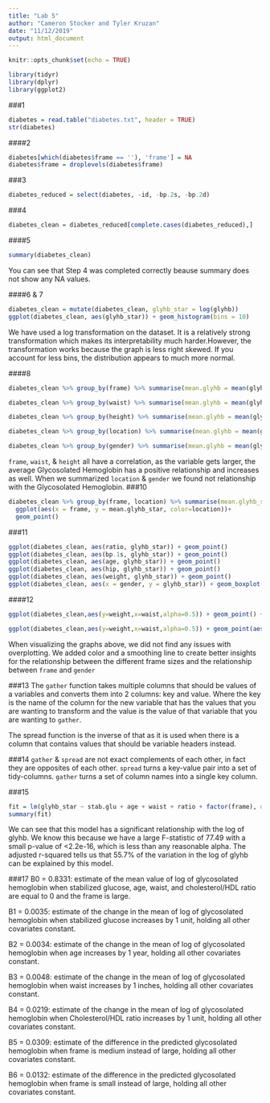 ```yaml
---
title: "Lab 5"
author: "Cameron Stocker and Tyler Kruzan"
date: "11/12/2019"
output: html_document
---
```


```r
knitr::opts_chunk$set(echo = TRUE)
```


```r
library(tidyr)
library(dplyr)
library(ggplot2)
```

###1
```r
diabetes = read.table("diabetes.txt", header = TRUE)
str(diabetes)
```
####2
```r
diabetes[which(diabetes$frame == ''), 'frame'] = NA
diabetes$frame = droplevels(diabetes$frame)
```
###3
```r
diabetes_reduced = select(diabetes, -id, -bp.2s, -bp.2d)
```
###4
```r
diabetes_clean = diabetes_reduced[complete.cases(diabetes_reduced),]
```
####5
```r
summary(diabetes_clean)
```
You can see that Step 4 was completed correctly beause summary does not show any NA values. 

####6 & 7
```r
diabetes_clean = mutate(diabetes_clean, glyhb_star = log(glyhb))
ggplot(diabetes_clean, aes(glyhb_star)) + geom_histogram(bins = 10)
```

We have used a log transformation on the dataset. It is a relatively strong transformation which makes its interpretability much harder.However, the transformation works because the graph is less right skewed. If you account for less bins, the distribution appears to much more normal.

####8 
```r
diabetes_clean %>% group_by(frame) %>% summarise(mean.glyhb = mean(glyhb_star))

diabetes_clean %>% group_by(waist) %>% summarise(mean.glyhb = mean(glyhb_star))

diabetes_clean %>% group_by(height) %>% summarise(mean.glyhb = mean(glyhb_star))

diabetes_clean %>% group_by(location) %>% summarise(mean.glyhb = mean(glyhb_star))

diabetes_clean %>% group_by(gender) %>% summarise(mean.glyhb = mean(glyhb_star))
```

`frame`, `waist`, & `height` all have a correlation, as the variable gets larger, the average Glycosolated Hemoglobin has a positive relationship and increases as well. When we summarized `location` & `gender` we found not relationship with the Glycosolated Hemoglobin. 
###10
```r
diabetes_clean %>% group_by(frame, location) %>% summarise(mean.glyhb_star=mean(glyhb_star)) %>%
  ggplot(aes(x = frame, y = mean.glyhb_star, color=location))+
  geom_point()
```
###11
```r
ggplot(diabetes_clean, aes(ratio, glyhb_star)) + geom_point()
ggplot(diabetes_clean, aes(bp.1s, glyhb_star)) + geom_point()
ggplot(diabetes_clean, aes(age, glyhb_star)) + geom_point()
ggplot(diabetes_clean, aes(hip, glyhb_star)) + geom_point()
ggplot(diabetes_clean, aes(weight, glyhb_star)) + geom_point()
ggplot(diabetes_clean, aes(x = gender, y = glyhb_star)) + geom_boxplot()
```
####12
```r
ggplot(diabetes_clean,aes(y=weight,x=waist,alpha=0.5)) + geom_point() +  facet_wrap(~frame)+ geom_smooth() +labs(title = "Weight & Waist Length by Frame Size", x = "Waist Length (inches)", y = "Weight (lbs)", alpha= "Transparency") 

ggplot(diabetes_clean,aes(y=weight,x=waist,alpha=0.5)) + geom_point(aes(color = diabetes_clean$gender)) + facet_wrap(~frame) +labs(title = "Weight & Waist Length by Frame Size", x = "Waist Length (inches)", y = "Weight (lbs)",color='Gender', alpha= "Transparency") 
```
When visualizing the graphs above, we did not find any issues with overplotting. We added color and a smoothing line to create better insights for the relationship between the different frame sizes and the relationship between `frame` and `gender`

###13
The `gather` function takes multiple columns that should be values of a variables and converts them into 2 columns: key and value. Where the key is the name of the column for the new variable that has the values that you are wanting to transform and the value is the value of that variable that you are wanting to `gather`.

The spread function is the inverse of that as it is used when there is a column that contains values that should be variable headers instead. 

###14
`gather` & `spread` are not exact complements of each other, in fact they are opposites of each other. `spread` turns a key-value pair into a set of tidy-columns. `gather` turns a set of column names into a single key column.

###15
```r
fit = lm(glyhb_star ~ stab.glu + age + waist + ratio + factor(frame), data = diabetes_clean)
summary(fit)
```

We can see that this model has a significant relationship with the log of glyhb. We know this because we have a large F-statistic of 77.49 with a small p-value of <2.2e-16, which is less than any reasonable alpha. The adjusted r-squared tells us that 55.7% of the variation in the log of glyhb can be explained by this model. 

###17
B0 = 0.8331: estimate of the mean value of log of glycosolated hemoglobin when stabilized glucose, age, waist, and cholesterol/HDL ratio are equal to 0 and the frame is large.

B1 = 0.0035: estimate of the change in the mean of log of glycosolated hemoglobin when stabilized glucose increases by 1 unit, holding all other covariates constant.

B2 = 0.0034: estimate of the change in the mean of log of glycosolated hemoglobin when age increases by 1 year, holding all other covariates constant.

B3 = 0.0048: estimate of the change in the mean of log of glycosolated hemoglobin when waist increases by 1 inches, holding all other covariates constant.

B4 = 0.0219: estimate of the change in the mean of log of glycosolated hemoglobin when Cholesterol/HDL ratio increases by 1 unit, holding all other covariates constant.

B5 = 0.0309: estimate of the difference in the predicted glycosolated hemoglobin when frame is medium instead of large, holding all other covariates constant.

B6 = 0.0132: estimate of the difference in the predicted glycosolated hemoglobin when frame is small instead of large, holding all other covariates constant.
